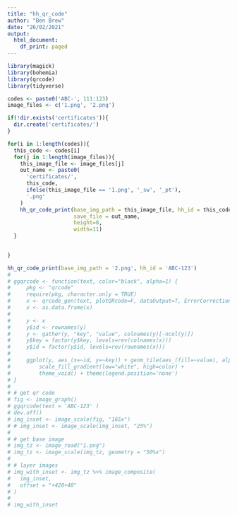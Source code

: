 ```yaml
---
title: "hh_qr_code"
author: "Ben Brew"
date: "26/02/2021"
output:
  html_document:
    df_print: paged
---
```


```r
library(magick)
library(bohemia)
library(qrcode)
library(tidyverse)

codes <- paste0('ABC-', 111:123)
image_files <- c('1.png', '2.png')

if(!dir.exists('certificates')){
  dir.create('certificates/')
}

for(i in 1:length(codes)){
  this_code <- codes[i]
  for(j in 1:length(image_files)){
    this_image_file <- image_files[j]
    out_name <- paste0(
      'certificates/',
      this_code,
      ifelse(this_image_file == '1.png', '_sw', '_pt'),
      '.png'
    )
    hh_qr_code_print(base_img_path = this_image_file, hh_id = this_code,
                     save_file = out_name,
                     height=8,
                     width=11)
  }
  

}

hh_qr_code_print(base_img_path = '2.png', hh_id = 'ABC-123')
# 
# ggqrcode <- function(text, color="black", alpha=1) {
#     pkg <- "qrcode"
#     require(pkg, character.only = TRUE)
#     x <- qrcode_gen(text, plotQRcode=F, dataOutput=T, ErrorCorrectionLevel = 'H')
#     x <- as.data.frame(x)
# 
#     y <- x
#     y$id <- rownames(y)
#     y <- gather(y, "key", "value", colnames(y)[-ncol(y)])
#     y$key = factor(y$key, levels=rev(colnames(x)))
#     y$id = factor(y$id, levels=rev(rownames(x)))
# 
#     ggplot(y, aes_(x=~id, y=~key)) + geom_tile(aes_(fill=~value), alpha=alpha) +
#         scale_fill_gradient(low="white", high=color) +
#         theme_void() + theme(legend.position='none')
# } 
# 
# # get qr code
# fig <- image_graph()
# ggqrcode(text = 'ABC-123' )
# dev.off()
# img_inset <- image_scale(fig, "165x") 
# # img_inset <- image_scale(img_inset, "25%") 
# 
# # get base image
# img_tz <- image_read("1.png")
# img_tz <- image_scale(img_tz, geometry = "50%x")
# 
# # layer images
# img_with_inset <- img_tz %>% image_composite(
#   img_inset,
#   offset = "+420+40"
# )
# 
# img_with_inset
```